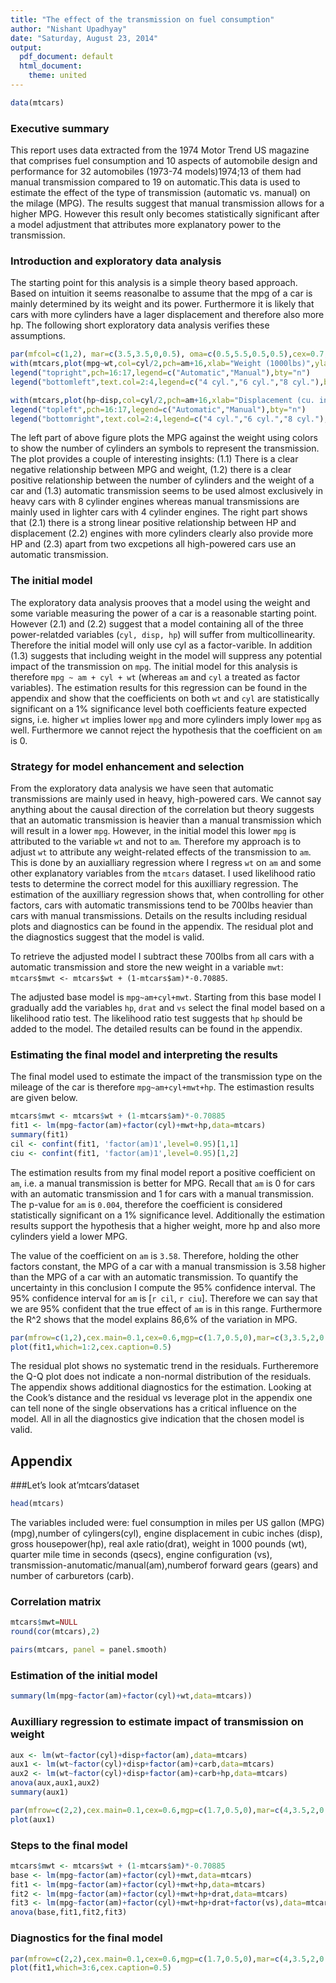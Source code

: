 ```yaml
---
title: "The effect of the transmission on fuel consumption"
author: "Nishant Upadhyay"
date: "Saturday, August 23, 2014"
output:
  pdf_document: default
  html_document:
    theme: united
---
```

```r
data(mtcars)
```
### Executive summary
This report uses data extracted from the 1974 Motor Trend US magazine that comprises  fuel consumption and 10 aspects of automobile design and performance for 32 automobiles (1973-74 models)1974;13 of them had manual transmission compared to 19 on automatic.This data is used to estimate the effect of the type of transmission (automatic vs. manual) on the milage (MPG). The results suggest that manual transmission allows for a higher MPG. However this result only becomes statistically significant after a model adjustment that attributes more explanatory power to the transmission.

### Introduction and exploratory data analysis
The starting point for this analysis is a simple theory based approach. Based on intuition it seems reasonalbe to assume that the mpg of a car is mainly determined by its weight and its power. Furthermore it is likely that cars with more cylinders have a lager displacement and therefore also more hp. The following short exploratory data analysis verifies these assumptions.
```r
par(mfcol=c(1,2), mar=c(3.5,3.5,0,0.5), oma=c(0.5,5.5,0.5,0.5),cex=0.7,mgp=c(1.7,0.5,0))
with(mtcars,plot(mpg~wt,col=cyl/2,pch=am+16,xlab="Weight (1000lbs)",ylab="MPG",main=""))
legend("topright",pch=16:17,legend=c("Automatic","Manual"),bty="n")
legend("bottomleft",text.col=2:4,legend=c("4 cyl.","6 cyl.","8 cyl."),bty="n")

with(mtcars,plot(hp~disp,col=cyl/2,pch=am+16,xlab="Displacement (cu. inch)",ylab="Gross HP",main=""))
legend("topleft",pch=16:17,legend=c("Automatic","Manual"),bty="n")
legend("bottomright",text.col=2:4,legend=c("4 cyl.","6 cyl.","8 cyl."),bty="n")
```
  
  The left part of above figure plots the MPG against the weight using colors to show the number of cylinders an symbols to represent the transmission. The plot provides a couple of interesting insights: (1.1) There is a clear negative relationship between MPG and weight, (1.2) there is a clear positive relationship between the number of cylinders and the weight of a car and (1.3) automatic transmission seems to be used almost exclusively in heavy cars with 8 cylinder engines whereas manual transmissions are mainly used in lighter cars with 4 cylinder engines. The right part shows that (2.1) there is a strong linear positive relationship between HP and displacement (2.2) engines with more cylinders clearly also provide more HP and (2.3) apart from two excpetions all high-powered cars use an automatic transmission.  

### The initial model
The exploratory data analysis prooves that a model using the weight and some variable measuring the power of a car is a reasonable starting point. However (2.1) and (2.2) suggest that a model containing all of the three power-relatded variables (`cyl, disp, hp`) will suffer from multicollinearity. Therefore the initial model will only use cyl as a factor-varible. In addition (1.3) suggests that including weight in the model will suppress any potential impact of the transmission on `mpg`. The initial model for this analysis is therefore `mpg ~ am + cyl + wt` (whereas `am` and `cyl` a treated as factor variables). The estimation results for this regression can be found in the appendix and show that the coefficients on both `wt` and `cyl` are statistically significant on a 1% significance level both coefficients feature expected signs, i.e. higher `wt` implies lower `mpg` and more cylinders imply lower `mpg` as well. Furthermore we cannot reject the hypothesis that the coefficient on `am` is 0.

### Strategy for model enhancement and selection
From the exploratory data analysis we have seen that automatic transmissions are mainly used in heavy, high-powered cars. We cannot say anything about the causal direction of the correlation but theory suggests that an automatic transmission is heavier than a manual transmission which will result in a lower `mpg`. However, in the initial model this lower `mpg` is attributed to the variable `wt` and not to `am`. Therefore my approach is to adjust `wt` to attribute any weight-related effects of the transmission to `am`. This is done by an auxialliary regression where I regress `wt` on `am` and some other explanatory variables from the `mtcars` dataset. I used likelihood ratio tests to determine the correct model for this auxilliary regression. The estimation of the auxilliary regression shows that, when controlling for other factors, cars with automatic transmissions tend to be 700lbs heavier than cars with manual transmissions. Details on the results including residual plots and diagnostics can be found in the appendix. The residual plot and the diagnostics suggest that the model is valid.  

To retrieve the adjusted model I subtract these 700lbs from all cars with a automatic transmission and store the new weight in a variable `mwt`: `mtcars$mwt <- mtcars$wt + (1-mtcars$am)*-0.70885`.  

The adjusted base model is `mpg~am+cyl+mwt`. Starting from this base model I gradually add the variables `hp`, `drat` and `vs` select the final model based on a likelihood ratio test. The likelihood ratio test suggests that `hp` should be added to the model. The detailed results can be found in the appendix.

### Estimating the final model and interpreting the results
The final model used to estimate the impact of the transmission type on the mileage of the car is therefore `mpg~am+cyl+mwt+hp`. The estimastion results are given below.
```r
mtcars$mwt <- mtcars$wt + (1-mtcars$am)*-0.70885
fit1 <- lm(mpg~factor(am)+factor(cyl)+mwt+hp,data=mtcars)
summary(fit1)
cil <- confint(fit1, 'factor(am)1',level=0.95)[1,1]
ciu <- confint(fit1, 'factor(am)1',level=0.95)[1,2]
```
The estimation results from my final model report a positive coefficient on `am`, i.e. a manual transmission is better for MPG. Recall that `am` is 0 for cars with an automatic transmission and 1 for cars with a manual transmission. The p-value for `am` is `0.004`, therefore the coefficient is considered statistically significant on a 1% significance level. Additionally the estimation results support the hypothesis that a higher weight, more hp and also more cylinders yield a lower MPG.   

The value of the coefficient on `am` is `3.58`. Therefore, holding the other factors constant, the MPG of a car with a manual transmission is 3.58 higher than the MPG of a car with an automatic transmission. To quantify the uncertainty in this conclusion I compute the 95% confidence interval. The 95% confidence interval for `am` is [`r cil`, `r ciu`]. Therefore we can say that we are 95% confident that the true effect of `am` is in this range. Furthermore the R^2 shows that the model explains 86,6% of the variation in MPG.  

```r
par(mfrow=c(1,2),cex.main=0.1,cex=0.6,mgp=c(1.7,0.5,0),mar=c(3,3.5,2,0.5),oma=c(0.5,10,0.5,0.5))
plot(fit1,which=1:2,cex.caption=0.5)
```
The residual plot shows no systematic trend in the residuals. Furtheremore the Q-Q plot does not indicate a non-normal distribution of the residuals. The appendix shows additional diagnostics for the estimation. Looking at the Cook's distance and the residual vs leverage plot in the appendix one can tell none of the single observations has a critical influence on the model. All in all the diagnostics give indication that the chosen model is valid.

## Appendix

###Let's look at'mtcars'dataset 
```r
head(mtcars)
```
The variables included were: fuel consumption in miles per US gallon (MPG) (mpg),number of cylingers(cyl), engine displacement in cubic inches (disp), gross housepower(hp), real axle ratio(drat), weight in 1000 pounds (wt), quarter mile time in seconds (qsecs), engine configuration (vs), transmission-anutomatic/manual(am),numberof forward gears (gears) and number of carburetors (carb).

### Correlation matrix
```r
mtcars$mwt=NULL
round(cor(mtcars),2)

pairs(mtcars, panel = panel.smooth)

```

### Estimation of the initial model
```r
summary(lm(mpg~factor(am)+factor(cyl)+wt,data=mtcars))
```
### Auxilliary regression to estimate impact of transmission on weight
```r
aux <- lm(wt~factor(cyl)+disp+factor(am),data=mtcars)
aux1 <- lm(wt~factor(cyl)+disp+factor(am)+carb,data=mtcars)
aux2 <- lm(wt~factor(cyl)+disp+factor(am)+carb+hp,data=mtcars)
anova(aux,aux1,aux2)
summary(aux1)
```
```r
par(mfrow=c(2,2),cex.main=0.1,cex=0.6,mgp=c(1.7,0.5,0),mar=c(4,3.5,2,0.5),oma=c(0.5,10,0.5,0.5))
plot(aux1)
```

### Steps to the final model

```r
mtcars$mwt <- mtcars$wt + (1-mtcars$am)*-0.70885
base <- lm(mpg~factor(am)+factor(cyl)+mwt,data=mtcars)
fit1 <- lm(mpg~factor(am)+factor(cyl)+mwt+hp,data=mtcars)
fit2 <- lm(mpg~factor(am)+factor(cyl)+mwt+hp+drat,data=mtcars)
fit3 <- lm(mpg~factor(am)+factor(cyl)+mwt+hp+drat+factor(vs),data=mtcars)
anova(base,fit1,fit2,fit3)
```
### Diagnostics for the final model
```r
par(mfrow=c(2,2),cex.main=0.1,cex=0.6,mgp=c(1.7,0.5,0),mar=c(4,3.5,2,0.5),oma=c(0.5,10,0.5,0.5))
plot(fit1,which=3:6,cex.caption=0.5)
```



